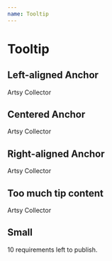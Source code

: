 ```yaml
---
name: Tooltip
---
```



# Tooltip

## Left-aligned Anchor

<Playground>
  <Box textAlign="left" mt={100}>
    <Tooltip content="We have verified that this collector has an Artsy account. Collector’s name will be revealed when the order is confirmed.">
      <Sans>Artsy Collector</Sans>
    </Tooltip>
  </Box>
</Playground>

## Centered Anchor

<Playground>
  <Box textAlign="center" mt={100}>
    <Tooltip content="We have verified that this collector has an Artsy account. Collector’s name will be revealed when the order is confirmed.">
      <Sans>Artsy Collector</Sans>
    </Tooltip>
  </Box>
</Playground>

## Right-aligned Anchor

<Playground>
  <Box textAlign="right" mt={100}>
    <Tooltip content="We have verified that this collector has an Artsy account. Collector’s name will be revealed when the order is confirmed.">
      <Sans>Artsy Collector</Sans>
    </Tooltip>
  </Box>
</Playground>

## Too much tip content

<Playground>
  <Box mt={200}>
    <Tooltip content="We have verified that this collector has an Artsy account. Collector’s name will be revealed when the order is confirmed. We have verified that this collector has an Artsy account. Collector’s name will be revealed when the order is confirmed. We have verified that this collector has an Artsy account. Collector’s name will be revealed when the order is confirmed.">
      <Sans>Artsy Collector</Sans>
    </Tooltip>
  </Box>
</Playground>

## Small

<Playground>
  <Box mt={20}>
    <Tooltip small content="Missing: title, price and 8 more">
      <Sans>10 requirements left to publish.</Sans>
    </Tooltip>
  </Box>
</Playground>
